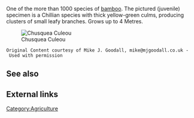 One of the more than 1000 species of [[bamboo]].  The pictured (juvenile) specimen is a Chillian species with thick yellow-green culms, producing clusters of small leafy branches. Grows up to 4 Metres.

[[Image:chusquea_culeou.jpg|center|Chusquea Culeou]]

 Original Content courtesy of Mike J. Goodall, mike@mjgoodall.co.uk - Used with permission

== See also ==

== External links ==

[[Category:Agriculture]]